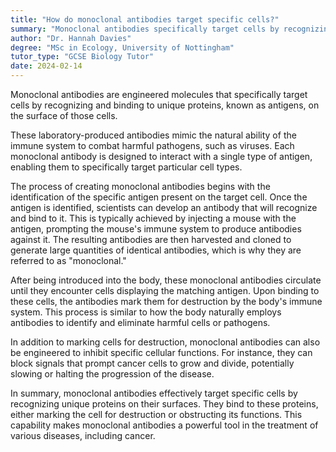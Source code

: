 ```yaml
---
title: "How do monoclonal antibodies target specific cells?"
summary: "Monoclonal antibodies specifically target cells by recognizing and binding to unique proteins on their surface, enabling precise interventions in various medical applications."
author: "Dr. Hannah Davies"
degree: "MSc in Ecology, University of Nottingham"
tutor_type: "GCSE Biology Tutor"
date: 2024-02-14
---
```


Monoclonal antibodies are engineered molecules that specifically target cells by recognizing and binding to unique proteins, known as antigens, on the surface of those cells.

These laboratory-produced antibodies mimic the natural ability of the immune system to combat harmful pathogens, such as viruses. Each monoclonal antibody is designed to interact with a single type of antigen, enabling them to specifically target particular cell types.

The process of creating monoclonal antibodies begins with the identification of the specific antigen present on the target cell. Once the antigen is identified, scientists can develop an antibody that will recognize and bind to it. This is typically achieved by injecting a mouse with the antigen, prompting the mouse's immune system to produce antibodies against it. The resulting antibodies are then harvested and cloned to generate large quantities of identical antibodies, which is why they are referred to as "monoclonal."

After being introduced into the body, these monoclonal antibodies circulate until they encounter cells displaying the matching antigen. Upon binding to these cells, the antibodies mark them for destruction by the body's immune system. This process is similar to how the body naturally employs antibodies to identify and eliminate harmful cells or pathogens.

In addition to marking cells for destruction, monoclonal antibodies can also be engineered to inhibit specific cellular functions. For instance, they can block signals that prompt cancer cells to grow and divide, potentially slowing or halting the progression of the disease.

In summary, monoclonal antibodies effectively target specific cells by recognizing unique proteins on their surfaces. They bind to these proteins, either marking the cell for destruction or obstructing its functions. This capability makes monoclonal antibodies a powerful tool in the treatment of various diseases, including cancer.
    